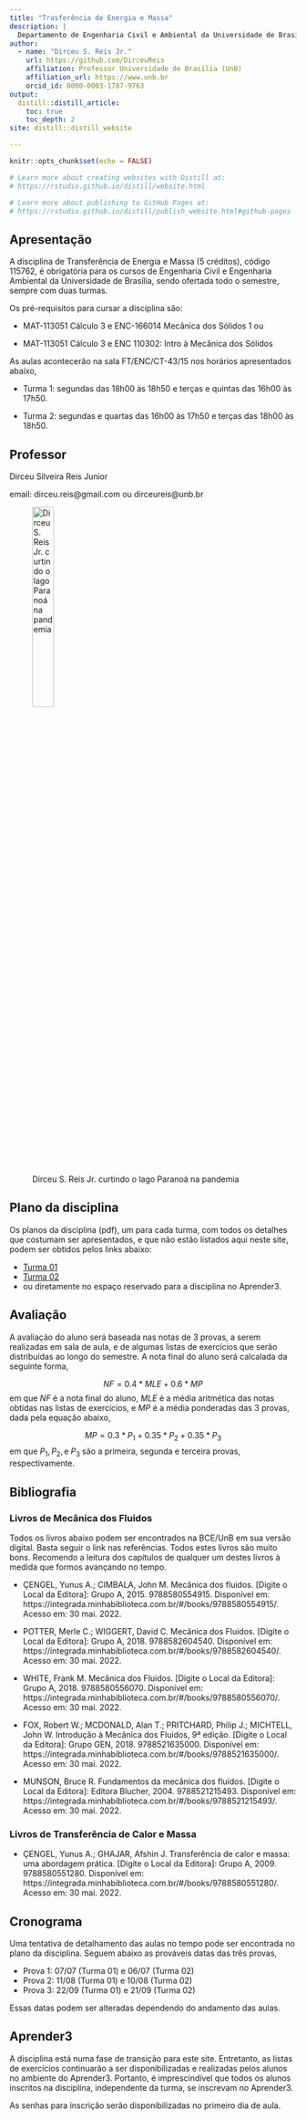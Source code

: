 ```yaml
---
title: "Trasferência de Energia e Massa"
description: |
  Departamento de Engenharia Civil e Ambiental da Universidade de Brasíla (UnB)
author:
  - name: "Dirceu S. Reis Jr."
    url: https://github.com/DirceuReis
    affiliation: Professor Universidade de Brasília (UnB) 
    affiliation_url: https://www.unb.br
    orcid_id: 0000-0003-1787-9763  
output:
  distill::distill_article:
    toc: true
    toc_depth: 2
site: distill::distill_website

---
```


```r
knitr::opts_chunk$set(echo = FALSE)

# Learn more about creating websites with Distill at:
# https://rstudio.github.io/distill/website.html

# Learn more about publishing to GitHub Pages at:
# https://rstudio.github.io/distill/publish_website.html#github-pages

```

## Apresentação

A disciplina de Transferência de Energia e Massa (5 créditos), código 115762, é obrigatória para os cursos de Engenharia Civil e Engenharia Ambiental da Universidade de Brasília, sendo ofertada todo o semestre, sempre com duas turmas. 

Os pré-requisitos para cursar a disciplina são:

- MAT-113051 Cálculo 3 e ENC-166014 Mecânica dos Sólidos 1 ou

- MAT-113051 Cálculo 3 e ENC 110302: Intro à Mecânica dos Sólidos 


As aulas acontecerão na sala FT/ENC/CT-43/15 nos horários apresentados abaixo,

- Turma 1: segundas das 18h00 às 18h50 e terças e quintas das 16h00 às 17h50.

- Turma 2: segundas e quartas das 16h00 às 17h50 e terças das 18h00 às 18h50.


## Professor

Dirceu Silveira Reis Junior

email: dirceu.reis@gmail.com ou dirceureis@unb.br

![Dirceu S. Reis Jr. curtindo o lago Paranoá na pandemia](foto_lago_menor.jpg){width=30%} 

## Plano da disciplina

Os planos da disciplina (pdf), um para cada turma, com todos os detalhes que costumam ser apresentados, e que não estão listados aqui neste site, podem ser obtidos pelos links abaixo:

- [Turma 01](Apresentacao1-2022_1_Transf_Energia_Mass_Turma_A.pdf)
- [Turma 02](Apresentacao1-2022_1_Transf_Energia_Mass_Turma_B.pdf)
- ou diretamente no espaço reservado para a disciplina no Aprender3.

## Avaliação

A avaliação do aluno será baseada nas notas de 3 provas, a serem realizadas em sala de aula, e de algumas listas de exercícios que serão distribuídas ao longo do semestre. A nota final do aluno será calcalada da seguinte forma,

$$
NF = 0.4*MLE + 0.6*MP
$$
em que $NF$ é a nota final do aluno, $MLE$ é a média aritmética das notas obtidas nas listas de exercícios, e $MP$ é a média ponderadas das 3 provas, dada pela equação abaixo,

$$
MP = 0.3*P_1 + 0.35*P_2 + 0.35*P_3
$$
em que $P_1, P_2, \text{e}\; P_3$ são a primeira, segunda e terceira provas, respectivamente.

## Bibliografia

### Livros de Mecânica dos Fluidos

Todos os livros abaixo podem ser encontrados na BCE/UnB em sua versão digital. Basta seguir o link nas referências. Todos estes livros são muito bons. Recomendo a leitura dos capítulos de qualquer um destes livros à medida que formos avançando no tempo. 

- ÇENGEL, Yunus A.; CIMBALA, John M. Mecânica dos fluidos. [Digite o Local da Editora]: Grupo A, 2015. 9788580554915. Disponível em: https://integrada.minhabiblioteca.com.br/#/books/9788580554915/. Acesso em: 30 mai. 2022.

- POTTER, Merle C.; WIGGERT, David C. Mecânica dos Fluidos. [Digite o Local da Editora]: Grupo A, 2018. 9788582604540. Disponível em: https://integrada.minhabiblioteca.com.br/#/books/9788582604540/. Acesso em: 30 mai. 2022.

- WHITE, Frank M. Mecânica dos Fluidos. [Digite o Local da Editora]: Grupo A, 2018. 9788580556070. Disponível em: https://integrada.minhabiblioteca.com.br/#/books/9788580556070/. Acesso em: 30 mai. 2022.

- FOX, Robert W.; MCDONALD, Alan T.; PRITCHARD, Philip J.; MICHTELL, John W. Introdução à Mecânica dos Fluidos, 9ª edição. [Digite o Local da Editora]: Grupo GEN, 2018. 9788521635000. Disponível em: https://integrada.minhabiblioteca.com.br/#/books/9788521635000/. Acesso em: 30 mai. 2022.

- MUNSON, Bruce R. Fundamentos da mecânica dos fluídos. [Digite o Local da Editora]: Editora Blucher, 2004. 9788521215493. Disponível em: https://integrada.minhabiblioteca.com.br/#/books/9788521215493/. Acesso em: 30 mai. 2022.

<!-- POST, Scott. Mecânica dos Fluidos Aplicada e Computacional. [Digite o Local da Editora]: Grupo GEN, 2013. 9788521635263. Disponível em: https://integrada.minhabiblioteca.com.br/#/books/9788521635263/. Acesso em: 30 mai. 2022. -->

<!-- ELGER, Donald F. Mecânica dos Fluidos para Engenharia, 11ª edição. [Digite o Local da Editora]: Grupo GEN, #2019. 9788521636168. Disponível em: https://integrada.minhabiblioteca.com.br/#/books/9788521636168/. Acesso em: 30 mai. 2022.-->

### Livros de Transferência de Calor e Massa

- ÇENGEL, Yunus A.; GHAJAR, Afshin J. Transferência de calor e massa: uma abordagem prática. [Digite o Local da Editora]: Grupo A, 2009. 9788580551280. Disponível em: https://integrada.minhabiblioteca.com.br/#/books/9788580551280/. Acesso em: 30 mai. 2022.

## Cronograma

Uma tentativa de detalhamento das aulas no tempo pode ser encontrada no plano da disciplina. Seguem abaixo as prováveis datas das três provas,

- Prova 1: 07/07 (Turma 01) e 06/07 (Turma 02)
- Prova 2: 11/08 (Turma 01) e 10/08 (Turma 02)
- Prova 3: 22/09 (Turma 01) e 21/09 (Turma 02)

Essas datas podem ser alteradas dependendo do andamento das aulas.

## Aprender3

A disciplina está numa fase de transição para este site. Entretanto, as listas de exercícios continuarão a ser disponibilizadas e realizadas pelos alunos no ambiente do Aprender3. Portanto, é imprescindível que todos os alunos inscritos na disciplina, independente da turma, se inscrevam no Aprender3.

As senhas para inscrição serão disponibilizadas no primeiro dia de aula.

